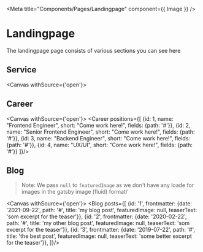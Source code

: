 
<Meta title="Components/Pages/Landingpage" component={{ Image }} />

# Landingpage
The landingpage page consists of various sections you can see here

## Service

<Canvas withSource={'open'}>
  <Story name="ApplicationProcess">
    <Service/>
  </Story>
</Canvas>


## Career

<Canvas withSource={'open'}>
  <Story name="Career">
    <Career positions={[
      {id: 1, name: "Frontend Engineer", short: "Come work here!", fields: {path: '#'}},
      {id: 2, name: "Senior Frontend Engineer", short: "Come work here!", fields: {path: '#'}},
      {id: 3, name: "Backend Engineer", short: "Come work here!", fields: {path: '#'}},
      {id: 4, name: "UX/UI", short: "Come work here!", fields: {path: '#'}}
    ]}/>
  </Story>
</Canvas>

<ArgsTable of={Career}/>

## Blog

> Note: We pass `null` to `featuredImage` as we don't have any loade for images in the gatsby image (fluid) format/

<Canvas withSource={'open'}>
  <Story name="Blog">
    <Blog posts={[
      {id: '1', frontmatter: {date: '2021-09-22', path: '#', title:  'my blog post', featuredImage: null, teaserText: 'som excerpt for the teaser'}},
      {id: '2', frontmatter: {date: '2020-02-22', path: '#', title:  'my other blog post', featuredImage: null, teaserText: 'som excerpt for the teaser'}},
      {id: '3', frontmatter: {date: '2019-07-22', path: '#', title:  'the best post', featuredImage: null, teaserText: 'some better excerpt for the teaser'}},
    ]}/>
  </Story>
</Canvas>

<ArgsTable of={Career}/>
